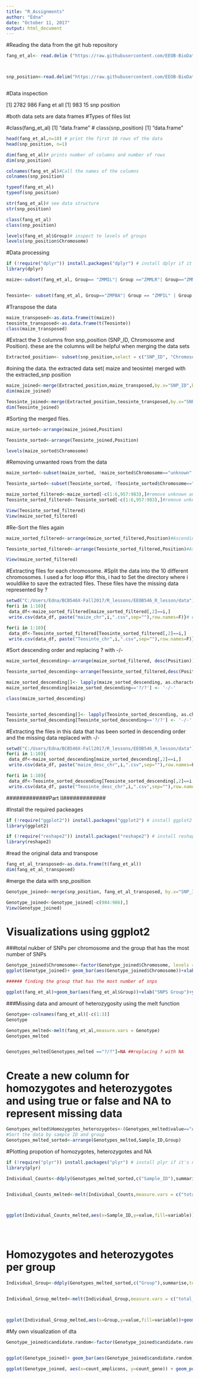 ```yaml
---
title: "R_Assignments"
author: "Edna"
date: "October 11, 2017"
output: html_document
---
```


#Reading the data from the git hub repository 
```r
fang_et_al<- read.delim ("https://raw.githubusercontent.com/EEOB-BioData/BCB546X-Fall2017/master/UNIX_Assignment/fang_et_al_genotypes.txt", header = TRUE)



snp_position<-read.delim("https://raw.githubusercontent.com/EEOB-BioData/BCB546X-Fall2017/master/UNIX_Assignment/snp_position.txt", header=TRUE)



```

#Data inspection

[1] 2782  986 Fang et all
[1] 983  15 snp position

#both data sets are data frames
#Types of files list

#class(fang_et_al)
[1] "data.frame"
# class(snp_position)
[1] "data.frame"


```r
head(fang_et_al,n=10) # print the first 10 rows of the data
head(snp_position, n=1)

dim(fang_et_al)# prints number of columns and number of rows
dim(snp_position)

colnames(fang_et_al)#Call the names of the columns
colnames(snp_position)

typeof(fang_et_al)
typeof(snp_position)

str(fang_et_al)# see data structure
str(snp_position)

class(fang_et_al)
class(snp_position)

levels(fang_et_al$Group)# inspect te levels of groups
levels(snp_position$Chromosome)

```

#Data processing


```r
if (!require("dplyr")) install.packages("dplyr") # install dplyr if it's not already installed
library(dplyr)

maize<-subset(fang_et_al, Group== "ZMMIL"| Group =="ZMMLR"| Group=="ZMMMR")#Extract the data needed from fang_et al


Teosinte<- subset(fang_et_al, Group=="ZMPBA"| Group == "ZMPIL" | Group =="ZMPJA")

```

#Transpose the data

```r
maize_transposed<-as.data.frame(t(maize))
teosinte_transposed<-as.data.frame(t(Teosinte))
class(maize_transposed)
```

#Extract the 3 columns fron snp_position (SNP_ID, Chromosome and Position). these are the columns will be helpful when merging the data sets


```r

Extracted_position<- subset(snp_position,select = c("SNP_ID", "Chromosome", "Position"))

```

#oining the data. the extracted data set( maize and teosinte) merged with the extracted_snp position

```r
maize_joined<-merge(Extracted_position,maize_transposed,by.x="SNP_ID",by.y="row.names",all=TRUE)
dim(maize_joined)

Teosinte_joined<-merge(Extracted_position,teosinte_transposed,by.x="SNP_ID",by.y="row.names",all=TRUE)
dim(Teosinte_joined)

```



#Sorting the merged files. 
```r

maize_sorted<-arrange(maize_joined,Position)

Teosinte_sorted<-arrange(Teosinte_joined,Position)

levels(maize_sorted$Chromosome)
```


#Removing unwanted rows from the data
```r

maize_sorted<-subset(maize_sorted, !maize_sorted$Chromosome=="unknown" | !maize_sorted$Chromosome=="multiple")

Teosinte_sorted<-subset(Teosinte_sorted, !Teosinte_sorted$Chromosome=="unknown" | !Teosinte_sorted$Chromosome=="multiple")

maize_sorted_filtered<-maize_sorted[-c(1:6,957:983),]#remove unknown and multiple chromosomes
Teosinte_sorted_filtered<-Teosinte_sorted[-c(1:6,957:983),]#remove unknown and multiple chromosomes

View(Teosinte_sorted_filtered)
View(maize_sorted_filtered)
```

#Re-Sort the files again 

```r


maize_sorted_filtered<-arrange(maize_sorted_filtered,Position)#Ascending position

Teosinte_sorted_filtered<-arrange(Teosinte_sorted_filtered,Position)#Ascending position

View(maize_sorted_filtered)

```


#Extracting files for each chromosome.
#Split the data into the 10 different chromosomes. I used a for loop
#for this, i had to Set the directory where i wouldlike to save the extracted files. These files have the missing data represented by ?

```r

setwd("C:/Users/Edna/BCB546X-Fall2017/R_lessons/EEOB546_R_lesson/data")
for(i in 1:10){
 data_df<-maize_sorted_filtered[maize_sorted_filtered[,2]==i,]
 write.csv(data_df, paste("maize_chr",i,".csv",sep=""),row.names=F)}# extract 10 files ascending

for(i in 1:10){
 data_df<-Teosinte_sorted_filtered[Teosinte_sorted_filtered[,2]==i,]
 write.csv(data_df, paste("Teosinte_chr",i,".csv",sep=""),row.names=F)}


```



#Sort descending order and replacing ? with -/-

```r

maize_sorted_descending<-arrange(maize_sorted_filtered, desc(Position))

Teosinte_sorted_descending<-arrange(Teosinte_sorted_filtered,desc(Position))

maize_sorted_descending[]<- lapply(maize_sorted_descending, as.character)
maize_sorted_descending[maize_sorted_descending=='?/?'] <- '-/-'

class(maize_sorted_descending)


Teosinte_sorted_descending[]<- lapply(Teosinte_sorted_descending, as.character)
Teosinte_sorted_descending[Teosinte_sorted_descending=='?/?'] <- '-/-'

```

#Extracting the files in this data that has been sorted in descending order and the missing data replaced with -/-


```r
setwd("C:/Users/Edna/BCB546X-Fall2017/R_lessons/EEOB546_R_lesson/data")
for(i in 1:10){
 data_df<-maize_sorted_descending[maize_sorted_descending[,2]==i,]
 write.csv(data_df, paste("maize_desc_chr",i,".csv",sep=""),row.names=F)}

for(i in 1:10){
 data_df<-Teosinte_sorted_descending[Teosinte_sorted_descending[,2]==i,]
 write.csv(data_df, paste("Teosinte_desc_chr",i,".csv",sep=""),row.names=F)}


```

#############Part II#############


#Install the required packeages
```r

if (!require("ggplot2")) install.packages("ggplot2") # install ggplot2 if it's not already installed
library(ggplot2)

if (!require("reshape2")) install.packages("reshape2") # install reshape2 if it's not already installed
library(reshape2)


```



#read the original data and transpose 
```r
fang_et_al_transposed<-as.data.frame(t(fang_et_al))
dim(fang_et_al_transposed)
```



#merge the data with snp_position
```r
Genotype_joined<-merge(snp_position, fang_et_al_transposed, by.x="SNP_ID",by.y="row.names",all=TRUE)

Genotype_joined<-Genotype_joined[-c(984:986),]
View(Genotype_joined)

```

# Visualizations using ggplot2
###total nukber of SNPs per chromosome and the group that has the most number of SNPs
```r
Genotype_joined$Chromosome<-factor(Genotype_joined$Chromosome, levels = c("1","2","3","4","5","6","7","8","9","10","unknown","multiple"))
ggplot(Genotype_joined)+ geom_bar(aes(Genotype_joined$Chromosome))+xlab("Chromosome") +ylab("Total Number of SNPs")

###### finding the group that has the most number of snps

ggplot(fang_et_al)+geom_bar(aes(fang_et_al$Group))+xlab("SNPS Group")+ylab("Total SNPS")

```


###Missing data and amount of heterozygosity using the melt function

```r

Genotype<-colnames(fang_et_al)[-c(1:3)]
Genotype

Genotypes_melted<-melt(fang_et_al,measure.vars = Genotype)
Genotypes_melted


Genotypes_melted[Genotypes_melted =="?/?"]=NA ##replacing ? with NA


```


# Create a new column for homozygotes and heterozygotes and using true or false and NA to represent missing data

```r
Genotypes_melted$Homozygotes_heterozygotes<-(Genotypes_melted$value=="A/A"|Genotypes_melted$value =="C/C"|Genotypes_melted$value=="G/G"|Genotypes_melted$value=="T/T")
#Sort the data by sample ID and group
Genotypes_melted_sorted<-arrange(Genotypes_melted,Sample_ID,Group)


```



#Plotting propotion of homozygotes, heterozygotes and NA


```r

if (!require("plyr")) install.packages("plyr") # install plyr if it's not already installed
library(plyr)

Individual_Counts<-ddply(Genotypes_melted_sorted,c("Sample_ID"),summarise,total_homozygous=sum(Homozygotes_heterozygotes,na.rm=TRUE),total_heterozygous=sum(!Homozygotes_heterozygotes,na.rm = TRUE), total_NA=sum(is.na(Homozygotes_heterozygotes)))


Individual_Counts_melted<-melt(Individual_Counts,measure.vars = c("total_homozygous","total_heterozygous","total_NA"))



ggplot(Individual_Counts_melted,aes(x=Sample_ID,y=value,fill=variable))+geom_bar(stat="identity",position = "stack")#plot homozygotes and heterozygotes per sample_ID





```



# Homozygotes and heterozygotes per group

```r
Individual_Group<-ddply(Genotypes_melted_sorted,c("Group"),summarise,total_homozygous=sum(Homozygotes_heterozygotes,na.rm=TRUE),total_heterozygous=sum(!Homozygotes_heterozygotes,na.rm = TRUE), total_NA=sum(is.na(Homozygotes_heterozygotes)))


Individual_Group_melted<-melt(Individual_Group,measure.vars = c("total_homozygous","total_heterozygous","total_NA"))



ggplot(Individual_Group_melted,aes(x=Group,y=value,fill=variable))+geom_bar(stat="identity",position = "stack")# plot homozygotes and heterozygotes per Group

```



#My own visualization of dta

```r

Genotype_joined$candidate.random<-factor(Genotype_joined$candidate.random, levels = c("candidate","random"))


ggplot(Genotype_joined)+ geom_bar(aes(Genotype_joined$candidate.random))+xlab("candidate.random") +ylab("Total Number of SNPs") #candidate.random vs gene

ggplot(Genotype_joined, aes(x=count_amplicons, y=count_gene)) + geom_point() + geom_smooth()# count amplicons vs gene


```






